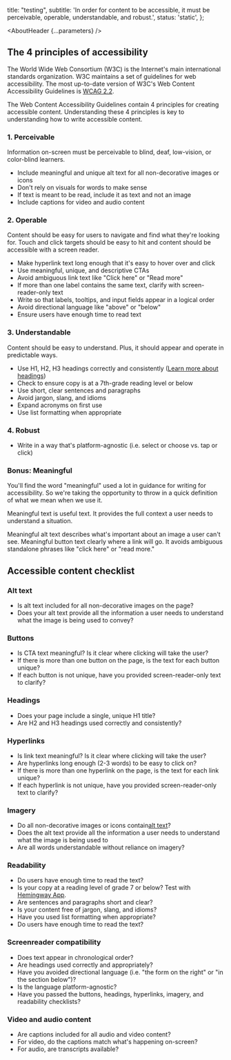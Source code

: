 


  title: "testing",
  subtitle: 'In order for content to be accessible, it must be perceivable, operable, understandable, and robust.',
  status: 'static',
};

<Meta title="testing" />

<AboutHeader {...parameters} />

## The 4 principles of accessibility

The World Wide Web Consortium (W3C) is the Internet's main international standards organization. W3C maintains a set of guidelines for web accessibility. The most up-to-date version of W3C's Web Content Accessibility Guidelines is [WCAG 2.2](https://www.w3.org/TR/WCAG22/).

The Web Content Accessibility Guidelines contain 4 principles for creating accessible content. Understanding these 4 principles is key to understanding how to write accessible content.

### 1. Perceivable

Information on-screen must be perceivable to blind, deaf, low-vision, or color-blind learners.

- Include meaningful and unique alt text for all non-decorative images or icons
- Don't rely on visuals for words to make sense
- If text is meant to be read, include it as text and not an image
- Include captions for video and audio content

### 2. Operable

Content should be easy for users to navigate and find what they're looking for. Touch and click targets should be easy to hit and content should be accessible with a screen reader.

- Make hyperlink text long enough that it's easy to hover over and click
- Use meaningful, unique, and descriptive CTAs
- Avoid ambiguous link text like "Click here" or "Read more"
- If more than one label contains the same text, clarify with screen-reader-only text
- Write so that labels, tooltips, and input fields appear in a logical order
- Avoid directional language like "above" or "below"
- Ensure users have enough time to read text

### 3. Understandable

Content should be easy to understand. Plus, it should appear and operate in predictable ways.

- Use H1, H2, H3 headings correctly and consistently ([Learn more about headings](https://www.notion.so/Headings-be907c4d24c84dffb970cedc3ee54936))
- Check to ensure copy is at a 7th-grade reading level or below
- Use short, clear sentences and paragraphs
- Avoid jargon, slang, and idioms
- Expand acronyms on first use
- Use list formatting when appropriate

### 4. Robust

- Write in a way that's platform-agnostic (i.e. select or choose vs. tap or click)

### Bonus: Meaningful

You'll find the word "meaningful" used a lot in guidance for writing for accessibility. So we're taking the opportunity to throw in a quick definition of what we mean when we use it.

Meaningful text is useful text. It provides the full context a user needs to understand a situation.

Meaningful alt text describes what's important about an image a user can't see. Meaningful button text clearly where a link will go. It avoids ambiguous standalone phrases like "click here" or "read more."

## Accessible content checklist

### Alt text
- Is alt text included for all non-decorative images on the page?
- Does your alt text provide all the information a user needs to understand what the image is being used to convey?

### Buttons
- Is CTA text meaningful? Is it clear where clicking will take the user?
- If there is more than one button on the page, is the text for each button unique?
- If each button is not unique, have you provided screen-reader-only text to clarify?

### Headings
- Does your page include a single, unique H1 title?
- Are H2 and H3 headings used correctly and consistently?



### Hyperlinks
- Is link text meaningful? Is it clear where clicking will take the user?
- Are hyperlinks long enough (2-3 words) to be easy to click on?
- If there is more than one hyperlink on the page, is the text for each link unique?
- If each hyperlink is not unique, have you provided screen-reader-only text to clarify?


### Imagery
- Do all non-decorative images or icons contain[alt text](https://skillsoftdev.atlassian.net/wiki/spaces/265f8fcabee0479ea6841c6b0b7e2171/pages/4440883349/Alternate+alt+text)?
- Does the alt text provide all the information a user needs to understand what the image is being used to
- Are all words understandable without reliance on imagery?


### Readability
- Do users have enough time to read the text?
- Is your copy at a reading level of grade 7 or below? Test with [Hemingway App](https://hemingwayapp.com).
- Are sentences and paragraphs short and clear?
- Is your content free of jargon, slang, and idioms?
- Have you used list formatting when appropriate?
- Do users have enough time to read the text?

### Screenreader compatibility
- Does text appear in chronological order?
- Are headings used correctly and appropriately?
- Have you avoided directional language (i.e. "the form on the right" or "in the section below")?
- Is the language platform-agnostic?
- Have you passed the buttons, headings, hyperlinks, imagery, and readability checklists?


### Video and audio content
- Are captions included for all audio and video content?
- For video, do the captions match what's happening on-screen?
- For audio, are transcripts available?
